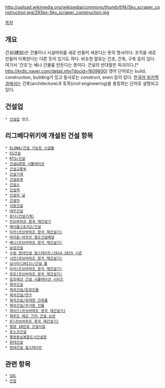 http://upload.wikimedia.org/wikipedia/commons/thumb/f/f4/Sky_scraper_construction.jpg/293px-Sky_scraper_construction.jpg

[[목차]]

== 개요 ==
건설(建設)은 건물이나 시설따위를 새로 만들어 세운다는 뜻의 명사이다. 조직을 새로 만들어 이룩한다는 다른 듯이 있기도 하다. 비슷한 말로는 건조, 건축, 구축 등이 있다. 여기서 '건조'는 배나 건물를 만든다는 뜻이다. 건설의 반대말은 파괴이다.[* http://krdic.naver.com/detail.nhn?docid=1609600] 영어 단어로는 build, construction, building가 있고 동사로는 construct, erect 등이 있다. [[한국어 위키백과]]에서는 건축(architecture)과 토목(civil engineering)을 총칭하는 단어로 설명되고 있다.

== 건설업 ==
 * [[건설업]] 참조.

== 리그베다위키에 개설된 건설 항목 ==
 * [[ELONA/건설 가능한 시설물]]
 * [[GS건설]]
 * [[RTS/건설]]
 * [[건설&경영 시뮬레이션]]
 * [[건설교통부]]
 * [[건설기계]]
 * [[건설로봇]]
 * [[건설소]]
 * [[건설역]]
 * [[건설의 날]]
 * [[건설차]]
 * [[극동건설]]
 * [[대우건설]]
 * [[로더(건설기계)]]
 * [[르브바하프 왕국 재건설기]]
 * [[메이플스토리2/건설]]
 * [[미카(르브바하프 왕국 재건설기)]]
 * [[바이칼-아무르 철도건설메달]]
 * [[베니(르브바하프 왕국 재건설기)]]
 * [[삼성건설]]
 * [[수원 현대건설 힐스테이트/2014-2015 시즌]]
 * [[시안(르브바하프 왕국 재건설기)]]
 * [[심시티(2013)/건설 툴]]
 * [[아리(르브바하프 왕국 재건설기)]]
 * [[유모(르브바하프 왕국 재건설기)]]
 * [[임프레션 건설 시뮬레이션 시리즈]]
 * [[제국건설]]
 * [[제국건설/등장인물]]
 * [[제국건설/연구]]
 * [[제국건설/위대한 건축물]]
 * [[제국건설/주거용 건물]]
 * [[제이드(르브바하프 왕국 재건설기)]]
 * [[제주도 해군 기지 건설 논란]]
 * [[존(르브바하프 왕국 재건설기)]]
 * [[평양 10만호 건설사업]]
 * [[포스코건설]]
 * [[행정중심복합도시건설청]]
 * [[현대건설]]
 * [[현대건설 힐스테이트]]

== 관련 항목 ==
 * [[SOC]]
 * [[산업]]
